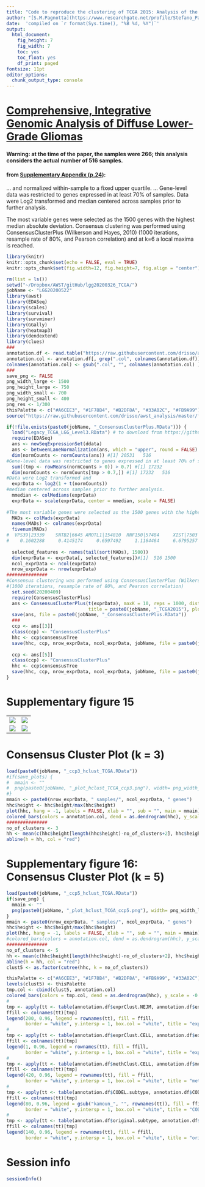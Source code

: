 ```yaml
---
title: "Code to reproduce the clustering of TCGA 2015: Analysis of the LGG data<br/>Supplementary figures 15 and 16"
author: "[S.M.Pagnotta](https://www.researchgate.net/profile/Stefano_Pagnotta) - Dept. of Science and Technology, Universita' degli Studi del Sannio (Benevento, Italy)</br> [D.Risso](https://www.researchgate.net/profile/Davide_Risso) - Dept. of Statistical Sciences, Universita' degli Studi di Padova (Padova, Italy)"
date:  'compiled on `r format(Sys.time(), "%B %d, %Y")`'
output: 
  html_document: 
    fig_height: 7
    fig_width: 7
    toc: yes
    toc_float: yes
    df_print: paged
fontsize: 11pt
editor_options: 
  chunk_output_type: console
---
```


# [Comprehensive, Integrative Genomic Analysis of Diffuse Lower-Grade Gliomas](https://www.nejm.org/doi/full/10.1056/NEJMoa1402121)
#### Warning: at the time of the paper, the samples were 266; this analysis considers the actual number of 516 samples. 

#### from [Supplementary Appendix (p.24)](https://www.nejm.org/doi/suppl/10.1056/NEJMoa1402121/suppl_file/nejmoa1402121_appendix_1.pdf):

...  and normalized within-sample to a fixed upper quartile. ... Gene-level data was restricted to genes expressed in at least 70% of samples. Data were Log2 transformed and median centered across samples prior to further analysis. 

The most variable genes were selected as the 1500 genes with the highest median absolute deviation. Consensus clustering was performed using ConsensusClusterPlus (Wilkerson and Hayes, 2010) (1000 iterations, resample rate of 80%, and Pearson correlation) and at k=6 a local maxima is reached. 


```r
library(knitr)
knitr::opts_chunk$set(echo = FALSE, eval = TRUE)
knitr::opts_chunk$set(fig.width=12, fig.height=7, fig.align = "center") 
```


```r
rm(list = ls()) 
setwd("~/Dropbox/AWST/gitHub/lgg20200326_TCGA/")
jobName <- "LGG20200522"
library(awst)
library(EDASeq)
library(scales)
library(survival)
library(survminer)
library(GGally)
library(heatmap3)
library(dendextend)
library(clues)
###
annotation.df <- read.table("https://raw.githubusercontent.com/drisso/awst_analysis/master/LowerGradeGliomaExperiment/LGG_annotation.tsv", sep = "\t", row.names = 1) #20200316
annotation.col <- annotation.df[, grep(".col", colnames(annotation.df))]
colnames(annotation.col) <- gsub(".col", "", colnames(annotation.col) )
###
save_png <- FALSE
png_width_large <- 1500
png_height_large <- 750
png_width_small <- 700
png_height_small <- 400
png_res <- 1/300
thisPalette <- c("#A6CEE3", "#1F78B4", "#B2DF8A", "#33A02C", "#FB9A99") # from ConsensusClusterPlus
source("https://raw.githubusercontent.com/drisso/awst_analysis/master/functions.R") #20200316
```


```r
if(!file.exists(paste0(jobName, "_ConsensusClusterPlus.RData"))) {
  load("Legacy_TCGA_LGG_Level3.RData") # to download from https://github.com/drisso/awst_analysis
  require(EDASeq)
  ans <- newSeqExpressionSet(ddata)
  ans <- betweenLaneNormalization(ans, which = "upper", round = FALSE) #Davide
  dim(normCounts <- normCounts(ans)) #[1] 20531   516
#Gene-level data was restricted to genes expressed in at least 70% of samples. 
  sum((tmp <- rowMeans(normCounts > 0)) > 0.7) #[1] 17232
  dim(normCounts <- normCounts[tmp > 0.7,]) #[1] 17232   516
#Data were Log2 transformed and 
  exprData <- log2(1 + t(normCounts))
#median centered across samples prior to further analysis. 
  mmedian <- colMedians(exprData)
  exprData <- scale(exprData, center = mmedian, scale = FALSE)
  
#The most variable genes were selected as the 1500 genes with the highest median absolute deviation. 
  MADs <- colMads(exprData)
  names(MADs) <- colnames(exprData)
  fivenum(MADs) 
#  VPS39|23339    SNTB2|6645 AMOTL1|154810  RNF150|57484     XIST|7503 
#    0.1602288     0.4145174     0.6597492     1.1164464     6.6795257 
     
  selected_features <- names(tail(sort(MADs), 1500))
  dim(exprData <- exprData[, selected_features])#[1]  516 1500
  ncol_exprData <- ncol(exprData)
  nrow_exprData <- nrow(exprData)
###############
#Consensus clustering was performed using ConsensusClusterPlus (Wilkerson and Hayes, 2010) 
#(1000 iterations, resample rate of 80%, and Pearson correlation)
  set.seed(20200409)
  require(ConsensusClusterPlus)
  ans <- ConsensusClusterPlus(t(exprData), maxK = 10, reps = 1000, distance = "pearson", pItem = 0.80,
                              title = paste0(jobName, "_TCGA2015"), plot = "png")
  save(ans, file = paste0(jobName, "_ConsensusClusterPlus.RData"))
  ###
  ccp <- ans[[3]]
  class(ccp) <- "ConsensusClusterPlus"
  hhc <- ccp$consensusTree
  save(hhc, ccp, nrow_exprData, ncol_exprData, jobName, file = paste0(jobName, "_ccp3_hclust_TCGA.RData"))
  
  ccp <- ans[[5]]
  class(ccp) <- "ConsensusClusterPlus"
  hhc <- ccp$consensusTree
  save(hhc, ccp, nrow_exprData, ncol_exprData, jobName, file = paste0(jobName, "_ccp5_hclust_TCGA.RData"))
}
```


# Supplementary figure 15
<table>
<tbody>
<tr>
<td><img src="./LGG20200522_TCGA2015/consensus011.png"></td>
<td><img src="./LGG20200522_TCGA2015/consensus012.png"></td>
</tr>
<tr>
<td><img src="./LGG20200522_TCGA2015/consensus003.png"></td>
<td><img src="./LGG20200522_TCGA2015/consensus005.png"></td>
</tr>
</tbody>
</table>


# Consensus Cluster Plot (k = 3)

```r
load(paste0(jobName, "_ccp3_hclust_TCGA.RData"))
#if(save_plots) {
#  mmain <- ""
#  png(paste0(jobName, "_plot_hclust_TCGA_ccp3.png"), width= png_width_large, height= png_height_large, res = png_res)
#}
mmain <- paste0(nrow_exprData, " samples/", ncol_exprData, " genes")
hhc$height <- hhc$height/max(hhc$height)
plot(hhc, hang = -1, labels = FALSE, xlab = "", sub = "", main = mmain)
colored_bars(colors = annotation.col, dend = as.dendrogram(hhc), y_scale = -0.1, y_shift = -0.115)
###############
no_of_clusters <- 3
hh <- mean(c(hhc$height[length(hhc$height)-no_of_clusters+2], hhc$height[length(hhc$height)-no_of_clusters+1]))
abline(h = hh, col = "red")
```

 
# Supplementary figure 16: <br/>Consensus Cluster Plot (k = 5)
```r
load(paste0(jobName, "_ccp5_hclust_TCGA.RData"))
if(save_png) {
  mmain <- ""
  png(paste0(jobName, "_plot_hclust_TCGA_ccp5.png"), width= png_width_large, height= png_height_large, res = png_res)
}
mmain <- paste0(nrow_exprData, " samples/", ncol_exprData, " genes")
hhc$height <- hhc$height/max(hhc$height)
plot(hhc, hang = -1, labels = FALSE, xlab = "", sub = "", main = mmain)
#colored_bars(colors = annotation.col, dend = as.dendrogram(hhc), y_scale = -0.1, y_shift = -0.115)
###############
no_of_clusters <- 5
hh <- mean(c(hhc$height[length(hhc$height)-no_of_clusters+2], hhc$height[length(hhc$height)-no_of_clusters+1]))
abline(h = hh, col = "red")
clust5 <- as.factor(cutree(hhc, k = no_of_clusters))

thisPalette <- c("#A6CEE3", "#1F78B4", "#B2DF8A", "#FB9A99", "#33A02C") # from ConsensusClusterPlus
levels(clust5) <- thisPalette
tmp.col <- cbind(clust5, annotation.col)
colored_bars(colors = tmp.col, dend = as.dendrogram(hhc), y_scale = -0.1, y_shift = -0.11)
#
tmp <- apply(tt <- table(annotation.df$exprClust.NEJM, annotation.df$exprClust.NEJM.col), 1, which.max)
ffill <- colnames(tt)[tmp]
legend(200, 0.96, legend = rownames(tt), fill = ffill, 
       border = "white", y.intersp = 1, box.col = "white", title = "exprClust/NEJM", title.adj = 0)
#
tmp <- apply(tt <- table(annotation.df$exprClust.CELL, annotation.df$exprClust.CELL.col), 1, which.max)
ffill <- colnames(tt)[tmp]
legend(1, 0.96, legend = rownames(tt), fill = ffill, 
       border = "white", y.intersp = 1, box.col = "white", title = "exprClust/CELL", title.adj = 0)
#
tmp <- apply(tt <- table(annotation.df$methClust.CELL, annotation.df$methClust.CELL.col), 1, which.max)
ffill <- colnames(tt)[tmp]
legend(420, 0.96, legend = rownames(tt), fill = ffill, 
       border = "white", y.intersp = 1, box.col = "white", title = "methClust/CELL", title.adj = 0)
#
tmp <- apply(tt <- table(annotation.df$CODEL.subtype, annotation.df$CODEL.subtype.col), 1, which.max)
ffill <- colnames(tt)[tmp]
legend(80, 0.96, legend = gsub("kamoun_", "", rownames(tt)), fill = ffill, 
       border = "white", y.intersp = 1, box.col = "white", title = "CODEL subtype", title.adj = 0)
#
tmp <- apply(tt <- table(annotation.df$original.subtype, annotation.df$original.subtype.col), 1, which.max)
ffill <- colnames(tt)[tmp]
legend(140, 0.96, legend = rownames(tt), fill = ffill, 
       border = "white", y.intersp = 1, box.col = "white", title = "original subtype", title.adj = 0)
```

# Session info

```r
sessionInfo()
```


